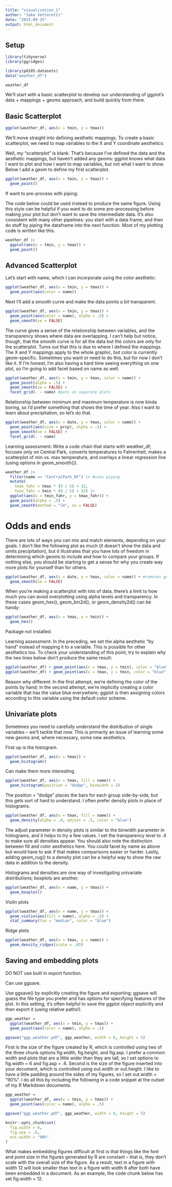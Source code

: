 ```yaml
---
title: "visualization_1"
author: "Jake Vettoretti"
date: "2025-09-25"
output: html_document
---
```


## Setup

```r
library(tidyverse)
library(ggridges)

library(p8105.datasets)
data("weather_df")

weather_df
```

We’ll start with a basic scatterplot to develop our understanding of ggplot’s data + mappings + geoms approach, and build quickly from there.

## Basic Scatterplot

```r
ggplot(weather_df, aes(x = tmin, y = tmax))
```

We’ll move straight into defining aesthetic mappings. To create a basic scatterplot, we need to map variables to the X and Y coordinate aesthetics:

Well, my “scatterplot” is blank. That’s because I’ve defined the data and the aesthetic mappings, but haven’t added any geoms: ggplot knows what data I want to plot and how I want to map variables, but not what I want to show. Below I add a geom to define my first scatterplot.

```r
ggplot(weather_df, aes(x = tmin, y = tmax)) + 
  geom_point()
```

If want to pre-process with piping:

The code below could be used instead to produce the same figure. Using this style can be helpful if you want to do some pre-processing before making your plot but don’t want to save the intermediate data. It’s also consistent with many other pipelines: you start with a data frame, and then do stuff by piping the dataframe into the next function. Most of my plotting code is written like this.

```r
weather_df |>
  ggplot(aes(x = tmin, y = tmax)) + 
  geom_point()
```

## Advanced Scatterplot

Let’s start with name, which I can incorporate using the color aesthetic:

```r
ggplot(weather_df, aes(x = tmin, y = tmax)) + 
  geom_point(aes(color = name))
```

Next I’ll add a smooth curve and make the data points a bit transparent.

```r
ggplot(weather_df, aes(x = tmin, y = tmax)) + 
  geom_point(aes(color = name), alpha = .5) +
  geom_smooth(se = FALSE)
```

The curve gives a sense of the relationship between variables, and the transparency shows where data are overlapping. I can’t help but notice, though, that the smooth curve is for all the data but the colors are only for the scatterplot. Turns out that this is due to where I defined the mappings. The X and Y mappings apply to the whole graphic, but color is currently geom-specific. Sometimes you want or need to do this, but for now I don’t like it. If I’m honest, I’m also having a hard time seeing everything on one plot, so I’m going to add facet based on name as well.

```r
ggplot(weather_df, aes(x = tmin, y = tmax, color = name)) + 
  geom_point(alpha = .5) +
  geom_smooth(se = FALSE) + 
  facet_grid(. ~ name) #puts on separate plots
```

Relationship between minimum and maximum temperature is now kinda boring, so I’d prefer something that shows the time of year. Also I want to learn about precipitation, so let’s do that.

```r
ggplot(weather_df, aes(x = date, y = tmax, color = name)) + 
  geom_point(aes(size = prcp), alpha = .5) +
  geom_smooth(se = FALSE) + 
  facet_grid(. ~ name)
```

Learning assessment:
Write a code chain that starts with weather_df; focuses only on Central Park, converts temperatures to Fahrenheit, makes a scatterplot of min vs. max temperature, and overlays a linear regression line (using options in geom_smooth()).

```r
weather_df |> 
  filter(name == "CentralPark_NY") |> #uses piping
  mutate(
    tmax_fahr = tmax * (9 / 5) + 32,
    tmin_fahr = tmin * (9 / 5) + 32) |> 
  ggplot(aes(x = tmin_fahr, y = tmax_fahr)) +
  geom_point(alpha = .5) + 
  geom_smooth(method = "lm", se = FALSE)
```

# Odds and ends

There are lots of ways you can mix and match elements, depending on your goals. I don’t like the following plot as much (it doesn’t show the data and omits precipitation), but it illustrates that you have lots of freedom in determining which geoms to include and how to compare your groups. If nothing else, you should be starting to get a sense for why you create way more plots for yourself than for others.

```r
ggplot(weather_df, aes(x = date, y = tmax, color = name)) + #removes geom_point
  geom_smooth(se = FALSE) 
```

When you’re making a scatterplot with lots of data, there’s a limit to how much you can avoid overplotting using alpha levels and transparency. In these cases geom_hex(), geom_bin2d(), or geom_density2d() can be handy:

```r
ggplot(weather_df, aes(x = tmax, y = tmin)) + 
  geom_hex()
```

Package not installed.

Learning assessment:
In the preceding, we set the alpha aesthetic “by hand” instead of mapping it to a variable. This is possible for other aesthetics too. To check your understanding of this point, try to explain why the two lines below don’t produce the same result:

```r
ggplot(weather_df) + geom_point(aes(x = tmax, y = tmin), color = "blue")
ggplot(weather_df) + geom_point(aes(x = tmax, y = tmin, color = "blue"))
```

Reason why different: In the first attempt, we’re defining the color of the points by hand; in the second attempt, we’re implicitly creating a color variable that has the value blue everywhere; ggplot is then assigning colors according to this variable using the default color scheme.

## Univariate plots 

Sometimes you need to carefully understand the distribution of single variables – we’ll tackle that now. This is primarily an issue of learning some new geoms and, where necessary, some new aesthetics.

First up is the histogram.

```r
ggplot(weather_df, aes(x = tmax)) + 
  geom_histogram()
```

Can make them more interesting.
```r
ggplot(weather_df, aes(x = tmax, fill = name)) + 
  geom_histogram(position = "dodge", binwidth = 2)
```

The position = "dodge" places the bars for each group side-by-side, but this gets sort of hard to understand. I often prefer density plots in place of histograms.


```r
ggplot(weather_df, aes(x = tmax, fill = name)) + 
  geom_density(alpha = .4, adjust = .5, color = "blue")
```

The adjust parameter in density plots is similar to the binwidth parameter in histograms, and it helps to try a few values. I set the transparency level to .4 to make sure all densities appear. You should also note the distinction between fill and color aesthetics here. You could facet by name as above but would have to ask if that makes comparisons easier or harder. Lastly, adding geom_rug() to a density plot can be a helpful way to show the raw data in addition to the density.

Histograms and densities are one way of investigating univariate distributions; boxplots are another.
```r
ggplot(weather_df, aes(x = name, y = tmax)) + 
  geom_boxplot()
```


Violin plots
```r
ggplot(weather_df, aes(x = name, y = tmax)) + 
  geom_violin(aes(fill = name), alpha = .5) + 
  stat_summary(fun = "median", color = "blue")
```

Ridge plots
```r
ggplot(weather_df, aes(x = tmax, y = name)) + 
  geom_density_ridges(scale = .85)
```

## Saving and embedding plots

DO NOT use built in export function.

Can use ggsave.

Use ggsave() by explicitly creating the figure and exporting; ggsave will guess the file type you prefer and has options for specifying features of the plot. In this setting, it’s often helpful to save the ggplot object explicitly and then export it (using relative paths!).
```r
ggp_weather = 
  ggplot(weather_df, aes(x = tmin, y = tmax)) + 
  geom_point(aes(color = name), alpha = .5) 

ggsave("ggp_weather.pdf", ggp_weather, width = 8, height = 5)
```

First is the size of the figure created by R, which is controlled using two of the three chunk options fig.width, fig.height, and fig.asp. I prefer a common width and plots that are a little wider than they are tall, so I set options to fig.width = 6 and fig.asp = .6. Second is the size of the figure inserted into your document, which is controlled using out.width or out.height. I like to have a little padding around the sides of my figures, so I set out.width = "90%". I do all this by including the following in a code snippet at the outset of my R Markdown documents.

```r
ggp_weather = 
  ggplot(weather_df, aes(x = tmin, y = tmax)) + 
  geom_point(aes(color = name), alpha = .5) 

ggsave("ggp_weather.pdf", ggp_weather, width = 8, height = 5)

knitr::opts_chunk$set(
  fig.width = 6,
  fig.asp = .6,
  out.width = "90%"
)
```

What makes embedding figures difficult at first is that things like the font and point size in the figures generated by R are constant – that is, they don’t scale with the overall size of the figure. As a result, text in a figure with width 12 will look smaller than text in a figure with width 6 after both have been embedded in a document. As an example, the code chunk below has set fig.width = 12.



















